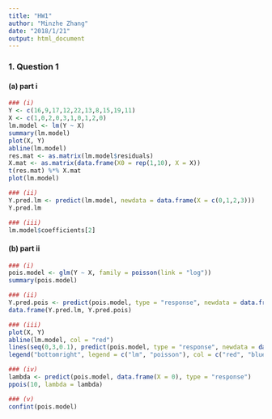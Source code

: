```yaml
---
title: "HW1"
author: "Minzhe Zhang"
date: "2018/1/21"
output: html_document
---
```


### 1. Question 1
#### (a) part i
```r
### (i)
Y <- c(16,9,17,12,22,13,8,15,19,11)
X <- c(1,0,2,0,3,1,0,1,2,0)
lm.model <- lm(Y ~ X)
summary(lm.model)
plot(X, Y)
abline(lm.model)
res.mat <- as.matrix(lm.model$residuals)
X.mat <- as.matrix(data.frame(X0 = rep(1,10), X = X))
t(res.mat) %*% X.mat
plot(lm.model)

### (ii)
Y.pred.lm <- predict(lm.model, newdata = data.frame(X = c(0,1,2,3)))
Y.pred.lm

### (iii)
lm.model$coefficients[2]
```

#### (b) part ii
```r
### (i)
pois.model <- glm(Y ~ X, family = poisson(link = "log"))
summary(pois.model)

### (ii)
Y.pred.pois <- predict(pois.model, type = "response", newdata = data.frame(X = c(0,1,2,3)))
data.frame(Y.pred.lm, Y.pred.pois)

### (iii)
plot(X, Y)
abline(lm.model, col = "red")
lines(seq(0,3,0.1), predict(pois.model, type = "response", newdata = data.frame(X = seq(0,3,0.1))), col = "blue")
legend("bottomright", legend = c("lm", "poisson"), col = c("red", "blue"), lty = 1)

### (iv)
lambda <- predict(pois.model, data.frame(X = 0), type = "response")
ppois(10, lambda = lambda)

### (v)
confint(pois.model)
```
